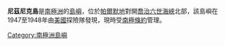 {{coord|69|47|S|68|30|W|display=title}}

'''尼茲尼克島'''是[[南極洲|南極洲]]的[[島嶼|島嶼]]，位於[[帕爾默地|帕爾默地]]對開[[喬治六世海峽|喬治六世海峽]]北部，該島嶼在1947至1948年由[[美國|美國]]探險隊發現，現時受[[南極條約|南極條約]]管理。

{{Antarctica-geo-stub}}
[[Category:南極洲島嶼|Category:南極洲島嶼]]